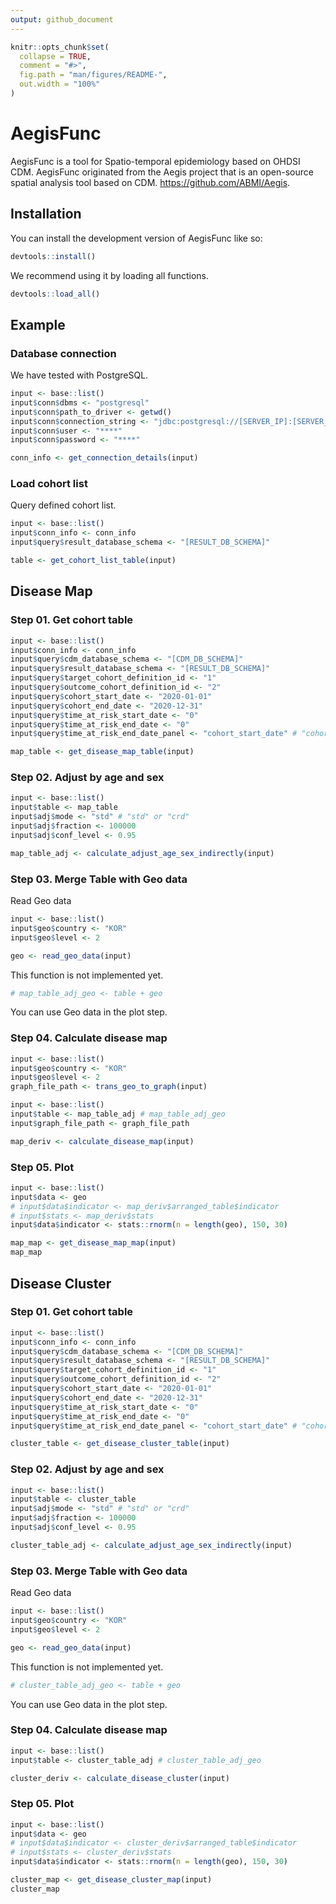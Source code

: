 ```yaml
---
output: github_document
---
```


<!-- README.md is generated from README.Rmd. Please edit that file -->

```r
knitr::opts_chunk$set(
  collapse = TRUE,
  comment = "#>",
  fig.path = "man/figures/README-",
  out.width = "100%"
)
```

# AegisFunc

<!-- badges: start -->
<!-- badges: end -->

AegisFunc is a tool for Spatio-temporal epidemiology based on OHDSI CDM.
AegisFunc originated from the Aegis project that is an open-source spatial analysis tool based on CDM.
<https://github.com/ABMI/Aegis>.

## Installation

You can install the development version of AegisFunc like so:

``` r
devtools::install()
```

We recommend using it by loading all functions.

``` r
devtools::load_all()
```

## Example

### Database connection

We have tested with PostgreSQL.

```r 
input <- base::list()
input$conn$dbms <- "postgresql"
input$conn$path_to_driver <- getwd()
input$conn$connection_string <- "jdbc:postgresql://[SERVER_IP]:[SERVER_PORT]/[CDM_DB_NAME]"
input$conn$user <- "****"
input$conn$password <- "****"

conn_info <- get_connection_details(input)
```


### Load cohort list

Query defined cohort list.

```r
input <- base::list()
input$conn_info <- conn_info
input$query$result_database_schema <- "[RESULT_DB_SCHEMA]"

table <- get_cohort_list_table(input)
```


## Disease Map

### Step 01. Get cohort table

```r
input <- base::list()
input$conn_info <- conn_info
input$query$cdm_database_schema <- "[CDM_DB_SCHEMA]"
input$query$result_database_schema <- "[RESULT_DB_SCHEMA]"
input$query$target_cohort_definition_id <- "1"
input$query$outcome_cohort_definition_id <- "2"
input$query$cohort_start_date <- "2020-01-01"
input$query$cohort_end_date <- "2020-12-31"
input$query$time_at_risk_start_date <- "0"
input$query$time_at_risk_end_date <- "0"
input$query$time_at_risk_end_date_panel <- "cohort_start_date" # "cohort_start_date" or "cohort_end_date"

map_table <- get_disease_map_table(input)
```



### Step 02. Adjust by age and sex

```r
input <- base::list()
input$table <- map_table
input$adj$mode <- "std" # "std" or "crd"
input$adj$fraction <- 100000
input$adj$conf_level <- 0.95

map_table_adj <- calculate_adjust_age_sex_indirectly(input)
```



### Step 03. Merge Table with Geo data

Read Geo data

```r
input <- base::list()
input$geo$country <- "KOR"
input$geo$level <- 2

geo <- read_geo_data(input)
```

This function is not implemented yet.

```r
# map_table_adj_geo <- table + geo
```

You can use Geo data in the plot step.



### Step 04. Calculate disease map

```r
input <- base::list()
input$geo$country <- "KOR"
input$geo$level <- 2
graph_file_path <- trans_geo_to_graph(input)

input <- base::list()
input$table <- map_table_adj # map_table_adj_geo
input$graph_file_path <- graph_file_path

map_deriv <- calculate_disease_map(input)
```



### Step 05. Plot

```r
input <- base::list()
input$data <- geo
# input$data$indicator <- map_deriv$arranged_table$indicator
# input$stats <- map_deriv$stats
input$data$indicator <- stats::rnorm(n = length(geo), 150, 30)

map_map <- get_disease_map_map(input)
map_map
```


## Disease Cluster

### Step 01. Get cohort table

```r
input <- base::list()
input$conn_info <- conn_info
input$query$cdm_database_schema <- "[CDM_DB_SCHEMA]"
input$query$result_database_schema <- "[RESULT_DB_SCHEMA]"
input$query$target_cohort_definition_id <- "1"
input$query$outcome_cohort_definition_id <- "2"
input$query$cohort_start_date <- "2020-01-01"
input$query$cohort_end_date <- "2020-12-31"
input$query$time_at_risk_start_date <- "0"
input$query$time_at_risk_end_date <- "0"
input$query$time_at_risk_end_date_panel <- "cohort_start_date" # "cohort_start_date" or "cohort_end_date"

cluster_table <- get_disease_cluster_table(input)
```



### Step 02. Adjust by age and sex

```r
input <- base::list()
input$table <- cluster_table
input$adj$mode <- "std" # "std" or "crd"
input$adj$fraction <- 100000
input$adj$conf_level <- 0.95

cluster_table_adj <- calculate_adjust_age_sex_indirectly(input)
```



### Step 03. Merge Table with Geo data

Read Geo data

```r
input <- base::list()
input$geo$country <- "KOR"
input$geo$level <- 2

geo <- read_geo_data(input)
```

This function is not implemented yet.

```r
# cluster_table_adj_geo <- table + geo
```

You can use Geo data in the plot step.



### Step 04. Calculate disease map

```r
input <- base::list()
input$table <- cluster_table_adj # cluster_table_adj_geo

cluster_deriv <- calculate_disease_cluster(input)
```



### Step 05. Plot

```r
input <- base::list()
input$data <- geo
# input$data$indicator <- cluster_deriv$arranged_table$indicator
# input$stats <- cluster_deriv$stats
input$data$indicator <- stats::rnorm(n = length(geo), 150, 30)

cluster_map <- get_disease_cluster_map(input)
cluster_map
```

